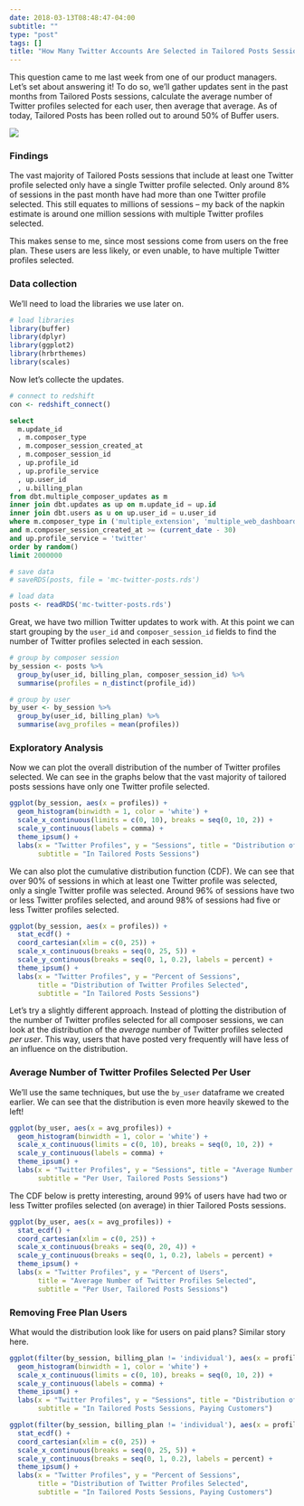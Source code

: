 ```yaml
---
date: 2018-03-13T08:48:47-04:00
subtitle: ""
type: "post"
tags: []
title: "How Many Twitter Accounts Are Selected in Tailored Posts Sessions?"
---
```


This question came to me last week from one of our product managers. Let's set about answering it! To do so, we'll gather updates sent in the past months from Tailored Posts sessions, calculate the average number of Twitter profiles selected for each user, then average that average. As of today, Tailored Posts has been rolled out to around 50% of Buffer users.

![](http://hi.buffer.com/1S0V0W2H3b1a/Screen%20Shot%202018-02-02%20at%2012.18.18%20PM.png)

### Findings
The vast majority of Tailored Posts sessions that include at least one Twitter profile selected only have a single Twitter profile selected. Only around 8% of sessions in the past month have had more than one Twitter profile selected. This still equates to millions of sessions -- my back of the napkin estimate is around one million sessions with multiple Twitter profiles selected. 

This makes sense to me, since most sessions come from users on the free plan. These users are less likely, or even unable, to have multiple Twitter profiles selected. 

### Data collection
We'll need to load the libraries we use later on.

```r
# load libraries
library(buffer)
library(dplyr)
library(ggplot2)
library(hrbrthemes)
library(scales)
```

Now let's collecte the updates.

```r
# connect to redshift
con <- redshift_connect()
```

```sql
select 
  m.update_id
  , m.composer_type
  , m.composer_session_created_at
  , m.composer_session_id
  , up.profile_id
  , up.profile_service
  , up.user_id
  , u.billing_plan
from dbt.multiple_composer_updates as m
inner join dbt.updates as up on m.update_id = up.id
inner join dbt.users as u on up.user_id = u.user_id
where m.composer_type in ('multiple_extension', 'multiple_web_dashboard')
and m.composer_session_created_at >= (current_date - 30)
and up.profile_service = 'twitter'
order by random()
limit 2000000
```

```r
# save data
# saveRDS(posts, file = 'mc-twitter-posts.rds')

# load data
posts <- readRDS('mc-twitter-posts.rds')
```

Great, we have two million Twitter updates to work with. At this point we can start grouping by the `user_id` and `composer_session_id` fields to find the number of Twitter profiles selected in each session.

```r
# group by composer session
by_session <- posts %>% 
  group_by(user_id, billing_plan, composer_session_id) %>% 
  summarise(profiles = n_distinct(profile_id))

# group by user
by_user <- by_session %>% 
  group_by(user_id, billing_plan) %>% 
  summarise(avg_profiles = mean(profiles))
```

### Exploratory Analysis
Now we can plot the overall distribution of the number of Twitter profiles selected. We can see in the graphs below that the vast majority of tailored posts sessions have only one Twitter profile selected.

```r
ggplot(by_session, aes(x = profiles)) +
  geom_histogram(binwidth = 1, color = 'white') +
  scale_x_continuous(limits = c(0, 10), breaks = seq(0, 10, 2)) +
  scale_y_continuous(labels = comma) +
  theme_ipsum() +
  labs(x = "Twitter Profiles", y = "Sessions", title = "Distribution of Twitter Profiles Selected",
       subtitle = "In Tailored Posts Sessions")
```

We can also plot the cumulative distribution function (CDF). We can see that over 90% of sessions in which at least one Twitter profile was selected, only a single Twitter profile was selected. Around 96% of sessions have two or less Twitter profiles selected, and around 98% of sessions had five or less Twitter profiles selected.

```r
ggplot(by_session, aes(x = profiles)) +
  stat_ecdf() +
  coord_cartesian(xlim = c(0, 25)) +
  scale_x_continuous(breaks = seq(0, 25, 5)) +
  scale_y_continuous(breaks = seq(0, 1, 0.2), labels = percent) +
  theme_ipsum() +
  labs(x = "Twitter Profiles", y = "Percent of Sessions", 
       title = "Distribution of Twitter Profiles Selected",
       subtitle = "In Tailored Posts Sessions")
```

Let's try a slightly different approach. Instead of plotting the distribution of the number of Twitter profiles selected for all composer sessions, we can look at the distribution of the _average_ number of Twitter profiles selected _per user_. This way, users that have posted very frequently will have less of an influence on the distribution.

### Average Number of Twitter Profiles Selected Per User
We'll use the same techniques, but use the `by_user` dataframe we created earlier. We can see that the distribution is even more heavily skewed to the left!

```r
ggplot(by_user, aes(x = avg_profiles)) +
  geom_histogram(binwidth = 1, color = 'white') +
  scale_x_continuous(limits = c(0, 10), breaks = seq(0, 10, 2)) +
  scale_y_continuous(labels = comma) +
  theme_ipsum() +
  labs(x = "Twitter Profiles", y = "Sessions", title = "Average Number of Twitter Profiles Selected",
       subtitle = "Per User, Tailored Posts Sessions")
```

The CDF below is pretty interesting, around 99% of users have had two or less Twitter profiles selected (on average) in thier Tailored Posts sessions.

```r
ggplot(by_user, aes(x = avg_profiles)) +
  stat_ecdf() +
  coord_cartesian(xlim = c(0, 25)) +
  scale_x_continuous(breaks = seq(0, 20, 4)) +
  scale_y_continuous(breaks = seq(0, 1, 0.2), labels = percent) +
  theme_ipsum() +
  labs(x = "Twitter Profiles", y = "Percent of Users", 
       title = "Average Number of Twitter Profiles Selected",
       subtitle = "Per User, Tailored Posts Sessions")
```

### Removing Free Plan Users
What would the distribution look like for users on paid plans? Similar story here.

```r
ggplot(filter(by_session, billing_plan != 'individual'), aes(x = profiles)) +
  geom_histogram(binwidth = 1, color = 'white') +
  scale_x_continuous(limits = c(0, 10), breaks = seq(0, 10, 2)) +
  scale_y_continuous(labels = comma) +
  theme_ipsum() +
  labs(x = "Twitter Profiles", y = "Sessions", title = "Distribution of Twitter Profiles Selected",
       subtitle = "In Tailored Posts Sessions, Paying Customers")
```

```r
ggplot(filter(by_session, billing_plan != 'individual'), aes(x = profiles)) +
  stat_ecdf() +
  coord_cartesian(xlim = c(0, 25)) +
  scale_x_continuous(breaks = seq(0, 25, 5)) +
  scale_y_continuous(breaks = seq(0, 1, 0.2), labels = percent) +
  theme_ipsum() +
  labs(x = "Twitter Profiles", y = "Percent of Sessions", 
       title = "Distribution of Twitter Profiles Selected",
       subtitle = "In Tailored Posts Sessions, Paying Customers")
```
